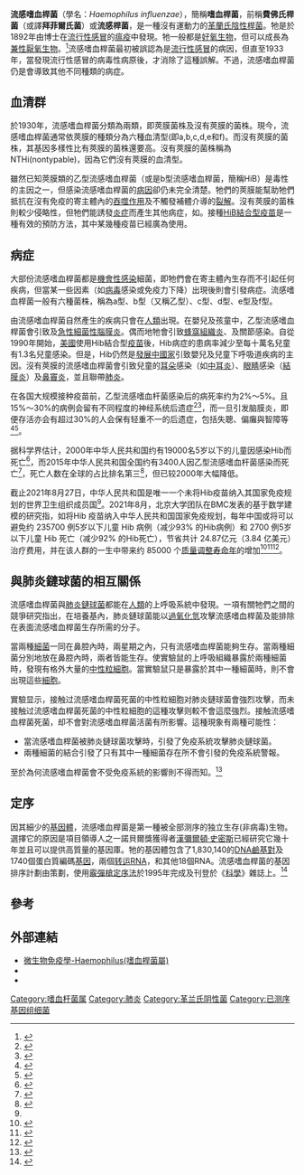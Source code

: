 {{medical}}
{{Speciesbox
| taxon = Haemophilus influenzae
| image = Haemophilus_influenzae_01.jpg
| image_caption = 
| binomial_authority = (Lehmann and Neumann 1896) Winslow ''et al.'', 1917
| type_strain = ATCC 33390 = CCUG 12834 = CIP 103290 = NCTC 10659
}}
'''流感嗜血桿菌'''（學名：''Haemophilus influenzae''），簡稱'''嗜血桿菌'''，前稱'''費佛氏桿菌'''（或譯'''拜菲爾氏菌'''）或'''流感桿菌'''，是一種沒有運動力的[[革蘭氏陰性菌|革蘭氏陰性桿菌]]。牠是於1892年由{{le|理查德·弗里德里希·約翰內斯·菲佛|Richard Friedrich Johannes Pfeiffer|費佛}}博士在[[流行性感冒|流行性感冒]]的[[瘟疫|瘟疫]]中發現。牠一般都是[[好氧生物|好氧生物]]，但可以成長為[[兼性厭氧生物|兼性厭氧生物]]。<ref>{{cite book | author = Ryan KJ; Ray CG (editors) | title = Sherris Medical Microbiology | edition = 4th ed. | publisher = McGraw Hill | year = 2004 | id = ISBN 978-0-8385-8529-0 }}</ref>流感嗜血桿菌最初被誤認為是[[流行性感冒|流行性感冒]]的病因，但直至1933年，當發現流行性感冒的病毒性病原後，才消除了這種誤解。不過，流感嗜血桿菌仍是會導致其他不同種類的病症。

== 血清群 ==
於1930年，流感嗜血桿菌分類為兩類，即莢膜菌株及沒有莢膜的菌株。現今，流感嗜血桿菌通常依莢膜的種類分為六種血清型(即a,b,c,d,e和f)。而沒有莢膜的菌株，其基因多樣性比有莢膜的菌株還要高。沒有莢膜的菌株稱為NTHi(nontypable)，因為它們沒有莢膜的血清型。

雖然已知莢膜類的乙型流感嗜血桿菌（或是b型流感嗜血桿菌，簡稱HiB）是毒性的主因之一，但感染流感嗜血桿菌的[[病因|病因]]卻仍未完全清楚。牠們的莢膜能幫助牠們抵抗在沒有免疫的寄主體內的[[吞噬作用|吞噬作用]]及不觸發補體介導的[[裂解|裂解]]。沒有莢膜的菌株則較少侵略性，但牠們能誘發[[炎症|炎症]]而產生其他病症，如{{le|會厭炎|bacteremia}}。接種[[流感嗜血桿菌疫苗|HiB結合型疫苗]]是一種有效的預防方法，其中某幾種疫苗已經廣為使用。

== 病症 ==
大部份流感嗜血桿菌都是[[機會性感染|機會性感染]]細菌，即牠們會在寄主體內生存而不引起任何疾病，但當某一些因素（如[[病毒|病毒]]感染或免疫力下降）出現後則會引發病症。流感嗜血桿菌一般有六種菌株，稱為a型、b型（又稱乙型）、c型、d型、e型及f型。

由流感嗜血桿菌自然產生的疾病只會在[[人類|人類]]出現。在嬰兒及孩童中，乙型流感嗜血桿菌會引致{{le|菌血病症|Bacteremia}}及[[腦膜炎|急性細菌性腦膜炎]]。偶而地牠會引致[[蜂窩組織炎|蜂窩組織炎]]、{{le|骨髓炎|Osteomyelitis}}及關節感染。自從1990年開始，[[美國|美國]]使用Hib結合型[[疫苗|疫苗]]後，Hib病症的患病率減少至每十萬名兒童有1.3名兒童感染。但是，Hib仍然是[[發展中國家|發展中國家]]引致嬰兒及兒童下呼吸道疾病的主因。沒有莢膜的流感嗜血桿菌會引致兒童的[[耳朵|耳朵]]感染（如[[中耳炎|中耳炎]]）、[[眼睛|眼睛]]感染（[[結膜炎|結膜炎]]）及[[鼻竇炎|鼻竇炎]]，並且聯帶[[肺炎|肺炎]]。

在各国大规模接种疫苗前，乙型流感嗜血杆菌感染后的病死率约为2%～5%。且15%～30%的病例会留有不同程度的神经系统后遗症<ref>{{Cite web|title=疾病介紹|url=https://www.cdc.gov.tw/Category/Page/dPJ3T2q3XdIoVBwGGmHLgA|access-date=2021-12-04|work=www.cdc.gov.tw|language=zh-Hant|archive-date=2021-12-24|archive-url=https://web.archive.org/web/20211224025011/https://www.cdc.gov.tw/Category/Page/dPJ3T2q3XdIoVBwGGmHLgA|dead-url=no}}</ref><ref>{{Cite web|title=中国疾控中心免疫规划中心|url=http://nip.chinacdc.cn/jkzt/jkztsy/K/201209/t20120921_69399.htm|access-date=2021-12-04|work=nip.chinacdc.cn|archive-date=2021-12-24|archive-url=https://web.archive.org/web/20211224025020/http://nip.chinacdc.cn/jkzt/jkztsy/K/201209/t20120921_69399.htm|dead-url=no}}</ref>，而一旦引发脑膜炎，即便存活亦会有超过30%的人会保有轻重不一的后遗症，包括失聰、偏癱與智障等<ref>{{Cite journal|title=b型流感嗜血杆菌结合疫苗|url=https://www.ijbiol.com/CN/10.3760/cma.j.issn.1673-4211.2014.03.001|last=赵志强|first=谢贵林|date=2014-06-10|journal=国际生物制品学杂志|issue=3|doi=10.3760/cma.j.issn.1673-4211.2014.03.001|volume=37|pages=105|language=zh|issn=1673-4211|access-date=2021-12-04|archive-date=2021-12-04|archive-url=https://web.archive.org/web/20211204015602/https://www.ijbiol.com/CN/10.3760/cma.j.issn.1673-4211.2014.03.001|dead-url=no}}</ref><ref>{{Cite web|title=嗜血桿菌（Haemophilus influenzae）之流行病學現況 - 衛生福利部疾病管制署|url=https://www.cdc.gov.tw/File/Get/2r3U_MyYJ-rtPK0xp35EBw|access-date=2021-12-04|archive-date=2021-12-24|archive-url=https://web.archive.org/web/20211224024943/https://www.cdc.gov.tw/File/Get/2r3U_MyYJ-rtPK0xp35EBw|dead-url=no}}</ref>。

据科学界估计，2000年中华人民共和国约有19000名5岁以下的儿童因感染Hib而死亡<ref>{{Cite journal|title=Cost-effectiveness of the Haemophilus influenzae type b vaccine for infants in mainland China|url=https://www.ncbi.nlm.nih.gov/pmc/articles/PMC5791576/|last=Ning|first=Guijun|last2=Yin|first2=Zundong|date=2017-11-27|journal=Human Vaccines & Immunotherapeutics|issue=1|doi=10.1080/21645515.2017.1385687|volume=14|pages=36–44|issn=2164-5515|pmc=5791576|pmid=29049002|last3=Li|first3=Yixing|last4=Wang|first4=Huaqing|last5=Yang|first5=Weizhong|access-date=2021-12-04|archive-date=2021-12-24|archive-url=https://web.archive.org/web/20211224031017/https://www.ncbi.nlm.nih.gov/pmc/articles/PMC5791576/|dead-url=no}}</ref>，而2015年中华人民共和国全国约有3400人因乙型流感嗜血杆菌感染而死亡<ref>{{Cite journal|title=Burden of Streptococcus pneumoniae and Haemophilus influenzae type b disease in children in the era of conjugate vaccines: global, regional, and national estimates for 2000-15|url=https://pubmed.ncbi.nlm.nih.gov/29903376/|last=Wahl|first=Brian|last2=O'Brien|first2=Katherine L.|date=2018-07|journal=The Lancet. Global Health|issue=7|doi=10.1016/S2214-109X(18)30247-X|volume=6|pages=e744–e757|issn=2214-109X|pmc=6005122|pmid=29903376|last3=Greenbaum|first3=Adena|last4=Majumder|first4=Anwesha|last5=Liu|first5=Li|last6=Chu|first6=Yue|last7=Lukšić|first7=Ivana|last8=Nair|first8=Harish|last9=McAllister|first9=David A.|access-date=2021-12-04|archive-date=2021-12-24|archive-url=https://web.archive.org/web/20211224031033/https://pubmed.ncbi.nlm.nih.gov/29903376/|dead-url=no}}</ref>，死亡人数在全球的占比排名第三<ref name=":0">{{Cite web|title=算一笔Hib疫苗纳入国家免疫规划经济账—新闻—科学网|url=https://news.sciencenet.cn/htmlnews/2021/8/463953.shtm|access-date=2021-12-04|work=news.sciencenet.cn|archive-date=2021-12-24|archive-url=https://web.archive.org/web/20211224025004/https://news.sciencenet.cn/htmlnews/2021/8/463953.shtm|dead-url=no}}</ref>，但已较2000年大幅降低。

截止2021年8月27日，中华人民共和国是唯一一个未将Hib疫苗纳入其国家免疫规划的世界卫生组织成员国<ref name=":0" />。2021年8月，北京大学团队在BMC发表的基于数学建模的研究指，如将Hib 疫苗纳入中华人民共和国国家免疫规划，每年中国或将可以避免约 235700 例5岁以下儿童 Hib 病例（减少93% 的Hib病例）和 2700 例5岁以下儿童 Hib 死亡（减少92% 的Hib死亡），节省共计 24.87亿元（3.84 亿美元）治疗费用，并在该人群的一生中带来约 85000 个[[质量调整寿命年|质量调整寿命年]]的增加<ref>{{Cite journal|title=National and provincial impact and cost-effectiveness of Haemophilus influenzae type b conjugate vaccine in China: a modeling analysis|url=https://doi.org/10.1186/s12916-021-02049-7|last=Zhang|first=Haijun|last2=Garcia|first2=Cristina|date=2021-08-11|journal=BMC Medicine|issue=1|doi=10.1186/s12916-021-02049-7|volume=19|pages=181|issn=1741-7015|pmc=PMC8356460|pmid=34376214|last3=Yu|first3=Wenzhou|last4=Knoll|first4=Maria Deloria|last5=Lai|first5=Xiaozhen|last6=Xu|first6=Tingting|last7=Jing|first7=Rize|last8=Qin|first8=Ying|last9=Yin|first9=Zundong}}</ref><ref>{{Cite web|title=北京大学中国卫生发展研究中心|url=https://www.cchds.pku.edu.cn/zxxw/130485.htm|access-date=2021-12-04|work=www.cchds.pku.edu.cn|archive-date=2021-12-04|archive-url=https://web.archive.org/web/20211204012818/https://www.cchds.pku.edu.cn/zxxw/130485.htm|dead-url=no}}</ref><ref>{{Cite web|title=隐藏的疾病每年杀死数千儿童，研究建议Hib疫苗进免疫规划|url=https://m.mp.oeeee.com/a/BAAFRD000020210827592205.html|access-date=2021-12-04|work=m.mp.oeeee.com|archive-date=2021-12-24|archive-url=https://web.archive.org/web/20211224031054/https://m.mp.oeeee.com/a/BAAFRD000020210827592205.html|dead-url=no}}</ref>。

== 與肺炎鏈球菌的相互關係 ==
{{main|肺炎鏈球菌}}
流感嗜血桿菌與[[肺炎鏈球菌|肺炎鏈球菌]]都能在[[人類|人類]]的上呼吸系統中發現。一項有關牠們之間的競爭研究指出，在培養基內，肺炎鏈球菌能以[[過氧化氫|過氧化氫]]攻擊流感嗜血桿菌及能排除在表面流感嗜血桿菌生存所需的分子。

當兩種[[細菌|細菌]]一同在鼻腔內時，兩星期之內，只有流感嗜血桿菌能夠生存。當兩種細菌分別地放在鼻腔內時，兩者皆能生存。使實驗鼠的上呼吸組織暴露於兩種細菌時，發現有格外大量的[[中性粒細胞|中性粒細胞]]。當實驗鼠只是暴露於其中一種細菌時，則不會出現這些[[細胞|細胞]]。

實驗显示，接触过流感嗜血桿菌死菌的中性粒細胞对肺炎鏈球菌會強烈攻擊，而未接触过流感嗜血桿菌死菌的中性粒細胞的這種攻擊则較不會這麼強烈。接触流感嗜血桿菌死菌，却不會對流感嗜血桿菌活菌有所影響。這種現象有兩種可能性：
*當流感嗜血桿菌被肺炎鏈球菌攻擊時，引發了免疫系統攻擊肺炎鏈球菌。 
*兩種細菌的結合引發了只有其中一種細菌存在所不會引發的免疫系統警報。

至於為何流感嗜血桿菌會不受免疫系統的影響則不得而知。<ref>{{cite journal | author=Lysenko ES, Ratner AJ, Nelson AL, Weiser JN | title=The role of innate immune responses in the outcome of interspecies competition for colonization of mucosal surfaces | journal=PLoS Pathog | year=2005 | pages=e1 | volume=1 | issue=1 | id=PMID 16201010}}</ref>

== 定序 ==
因其細少的[[基因體|基因體]]，流感嗜血桿菌是第一種被全部测序的独立生存(非病毒)生物。選擇它的原因是項目領導人之一諾貝爾獎獲得者[[漢彌爾頓·史密斯|漢彌爾頓·史密斯]]已經研究它幾十年並且可以提供高質量的基因庫。牠的基因體包含了1,830,140的[[DNA|DNA]][[鹼基對|鹼基對]]及1740個蛋白質編碼[[基因|基因]]，兩個[[TRNA|转运RNA]]，和其他18個RNA。流感嗜血桿菌的基因排序計劃由{{le|基因組研究所|J. Craig Venter Institute}}策劃，使用[[霰彈槍定序法|霰彈槍定序法]]於1995年完成及刊登於《[[科学_(期刊)|科學]]》雜誌上。<ref name=Fleichmann_1995>{{cite journal|display-authors=4|author=Fleischmann R|author2=Adams M|author3=White O|author4=Clayton R|author5=Kirkness E|author6=Kerlavage A|author7=Bult C|author8=Tomb J|author9=Dougherty B|author10=Merrick J|title=Whole-genome random sequencing and assembly of ''Haemophilus influenzae'' Rd|journal=Science|volume=269|issue=5223|pages=496–512|date=1995|pmid=7542800|doi=10.1126/science.7542800|url=http://www.sciencemag.org/cgi/content/abstract/269/5223/496|access-date=2015-05-07|archive-date=2009-10-13|archive-url=https://web.archive.org/web/20091013155809/http://www.sciencemag.org/cgi/content/abstract/269/5223/496|dead-url=no}}</ref>

== 參考 ==
{{reflist}}

== 外部連結 ==
*[http://smallcollation.blogspot.com/2013/01/haemophilus.html 微生物免疫學-Haemophilus(嗜血桿菌屬)] {{Wayback|url=http://smallcollation.blogspot.com/2013/01/haemophilus.html |date=20210414041949 }}
*{{Cite web | url = http://www.who.int/vaccines/en/haeflub.shtml | title = Haemophilus influenzae type B vaccine | accessdate = 2006年10月24日 | date = 2003年1月 | language = en | archive-date = 2006年10月22日 | archive-url = https://web.archive.org/web/20061022085220/http://www.who.int/vaccines/en/haeflub.shtml | dead-url = no }}
*{{Cite web | url = http://www.cdc.gov/ncidod/dbmd/diseaseinfo/haeminfluserob_t.htm | title = Haemophilus influenzae Serotype b (Hib) Disease | accessdate = 2006年10月24日 | date = 2005年10月11日 | language = en | archive-url = https://web.archive.org/web/20040829035847/http://www.cdc.gov/NCIDOD/DBMD/DISEASEINFO/haeminfluserob_t.htm | archive-date = 2004年8月29日 | dead-url = yes }}

{{Gram-negative proteobacterial diseases}}
{{Taxonbar|from=Q1141979}}

[[Category:嗜血杆菌属|Category:嗜血杆菌属]]

[[Category:肺炎|Category:肺炎]]
[[Category:革兰氏阴性菌|Category:革兰氏阴性菌]]
[[Category:已测序基因组细菌|Category:已测序基因组细菌]]